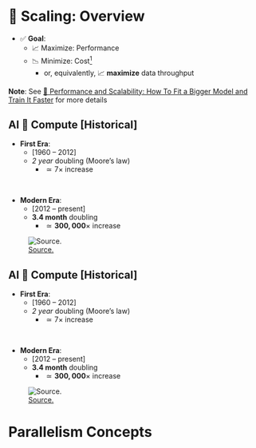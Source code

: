 # 🚀 Scaling: Overview  {background-color="#FFF"}

- ✅ **Goal**:
  - 📈 Maximize: Performance <!-- (⬆️  _maximize_) -->
  - 📉 Minimize: Cost[^cost] <!-- (⬆️  _maximize_) -->
    - or, equivalently, 📈 **maximize** data throughput


[^cost]: Typically, the amount of time (💸) spent training
[^tput]: Typically want to utilize as much of GPU as possible

::: aside
**Note**: See [🤗 Performance and Scalability: How To Fit a Bigger Model and Train It Faster](https://huggingface.co/docs/transformers/v4.17.0/en/performance) for more details
:::

## AI 🤝 Compute \[Historical\] {.centeredslide .smaller height="100%" background-color="#FFF"}

::: {layout="[34,66]"}

::: {.col1}

- **First Era**:
  - \[1960 -- 2012\]
  - _2 year_ doubling (Moore's law)
    - $\simeq 7\times$ increase

&nbsp;<br>  

- **Modern Era**:
  - \[2012 -- present\]
  - **3.4 month** doubling
    - $\simeq \mathbf{300,000}\times$ increase

:::

![[Source.](https://openai.com/research/ai-and-compute)](./assets/ai-and-compute-all.png)

:::

## AI 🤝 Compute \[Historical\] {.centeredslide .smaller height="100%" background-color="#FFF"}

::: {layout="[34,66]"}

::: {.col1}
- **First Era**:
  - \[1960 -- 2012\]
  - _2 year_ doubling (Moore's law)
    - $\simeq 7\times$ increase

&nbsp;<br>  

- **Modern Era**:
  - \[2012 -- present\]
  - **3.4 month** doubling
    - $\simeq \mathbf{300,000}\times$ increase
:::

![[Source.](https://openai.com/research/ai-and-compute)](./assets/ai-and-compute-modern-log.png)

:::

# Parallelism Concepts {.centeredslide .smaller height="100%" style="height: 100%;"}

::: {.panel-tabset style="max-height: 100%;"}

### Single GPU

![**SLOW** !! model size limited by GPU memory](./assets/single-gpu-step-1.drawio.svg){#fig-single-gpu}

### DataParallel (DP)

<!-- ::: {layout="[45,50]"} -->
::: {.flex-container}

::: {.col1 style="font-size: 0.85em; width:45%;"}
- The simplest and most common parallelism technique

- Workers maintain _identical copies_ of the _complete_ model and work on a
  _subset of the data_

  - Multiple copies of **the same setup**
      - each copy gets fed **unique** data
      - all copies compute gradients w.r.t local model
      - everyone syncs up before updating weights

- The processing is done in parallel and all setups are synchronized at the
  end of each training step.

:::

![Data Parallel Training](./assets/multi-gpu-ddp.drawio.svg){#fig-ddp-training width="90%"}

:::

### TensorParallel (TP)

::: {.flex-container}

::: {.col1 style="font-size: 0.85em; width:45%;"}
- Each tensor is split up into multiple chunks
- So, instead of having the whole tensor reside on a single gpu, each shard
  of the tensor resides on its designated gpu.
    - During processing each shard gets processed separately and in parallel
      on different GPUs and the results are synced at the end of the step.
    - This is what one may call horizontal parallelism, as he splitting
      happens on horizontal level.

- see: [🤗 Model Parallelism](https://huggingface.co/docs/transformers/v4.15.0/parallelism) for additional details
:::

![Tensor Parallel Training](https://saforem2.github.io/distributed-training-slides/assets/model-parallel.svg){#fig-model-parallel-1}

:::

### PipelineParallel (PP)

::: {.flex-container}

::: {.col1 style="width:35%;"}
- Model is split up vertically (layer-level) across multiple GPUs, so that
  only one or several layers of the model are places on a single gpu.
  - Each gpu processes in parallel different stages of the pipeline and
    working on a small chunk of the batch.
:::

![[Pipeline Parallelism](https://www.deepspeed.ai/tutorials/pipeline/)](assets/pipeline_parallelism.png){#fig-pipeline-parallelism}

:::

### {{< iconify logos microsoft-icon >}} ZeRO

![[DeepSpeed](deepspeed.ai) + `ZeRO`](https://huggingface.co/datasets/huggingface/documentation-images/resolve/main/parallelism-zero.png){#fig-zero-stages}

::: {layout="[50, 50]" height="100%"}

::: {.col1 style="font-size: 0.75em;"}

- Shards tensors ( ~ similar to TP ), _except_:

  - **whole tensor** gets reconstructed as needed

  - doesn't require model modifications !!

- Depending on the `ZeRO` stage (1, 2, 3), we can offload:

  1. **Stage 1**: optimizer states

  2. **Stage 2**: gradients + opt. states

  3. **Stage 3**: model params + grads + opt. states

  [with increasing `ZeRO` stage, we are able to free up increasing amounts of GPU memory]{.dim-text}

:::

::: {.col2 style="font-size: 0.75em;"}

- ZeRO Data Parallel
  -  ZeRO powered data parallelism is shown below


- It also supports various offloading techniques to compensate for limited
  GPU memory.

- 🔗 See also:
  - [ZeRO — DeepSpeed 0.14.5 documentation](https://deepspeed.readthedocs.io/en/latest/zero3.html)
  - [ZeRO-Offload](https://www.deepspeed.ai/tutorials/zero-offload/)
  - [ZeRO & DeepSpeed: New system optimizations enable training models with over 100 billion parameters - Microsoft Research](https://www.microsoft.com/en-us/research/blog/zero-deepspeed-new-system-optimizations-enable-training-models-with-over-100-billion-parameters/)

:::

:::


### FSDP

::: {layout="[35,65]"}

::: {.col1 style="font-size:0.75em;"}
- Instead of maintaining per-GPU copy of `{params, grads, opt_states}`, FSDP shards (distributes) these across data-parallel workers
  - can optionally offload the sharded model params to CPU
:::

![FSDP Workflow. [Source](https://pytorch.org/blog/introducing-pytorch-fully-sharded-data-parallel-api/)](assets/fsdp.png)

:::

- 🔗 See also:
    - [Introducing PyTorch Fully Sharded Data Parallel (FSDP) API | PyTorch](https://pytorch.org/blog/introducing-pytorch-fully-sharded-data-parallel-api/)
:::

# Data Parallelism {style="font-size: 0.9em;"}

## Data Parallel Training {background-color="#FFF" auto-animate=true}

- Typically easier to implement
  - Relatively simple to get up and running (minor modifications to code)
    - {{< fa brands github >}} [`saforem2/ezpz`](https://github.com/saforem2/ezpz)

- Recent presentation on [🎬 _"Parallel Training Techniques"_](https://youtu.be/930yrXjNkgM)

::: {#fig-avgGrads}

![](https://saforem2.github.io/distributed-training-slides/assets/avgGrads.svg)

:::

## Deal with Data {background-color="#FFF"}

::: {style="width:98%;"}
- At each training step, we want to ensure that **each worker receives unique data**

- This can be done in one of two ways:

    1. Manually partition data (ahead of time) and assign different sections to different workers
        1. Each worker can only see their local portion of the data

    2. From each worker, randomly select a mini-batch
        1. Each worker can see the full dataset

  ::: {.callout-warning icon=false title="⚠️  Warning" style="max-width:98%!important;"}
  Don't forget your seed!  

  When randomly selecting, it is important that each worker uses different seeds to ensure they receive unique data
  :::

:::

## Broadcast Initial State {background-color="#FFF"}

- At the start of training (or when loading from a checkpoint), we want all of our workers to be
  initialized consistently

  - **Broadcast** the model and optimizer states from `rank() == 0` worker

  ```mermaid
  flowchart TD
    0["GPU0"] --> 1["GPU 1"]
    0 --> 2["GPU 2"]
    0 -->|Model + Optimizer State| 3["GPU 3"]
    0 --> ...
    0 --> N["GPU N"]
  ```


<!-- ## Data Parallel Training {background-color="#FFF" auto-animate=true} -->
<!---->
<!-- ::: {layout="[45,-5,50]"} -->
<!---->
<!-- ::: {.col1 style="font-size:0.75em;"} -->
<!-- - Typically easier to implement -->
<!--   - Relatively simple to get up and running (minor modifications to code) -->
<!--     - {{< fa brands github >}} [`saforem2/ezpz`](https://github.com/saforem2/ezpz) -->
<!-- - Existing frameworks: -->
<!--   - [Horovod](https://horovod.readthedocs.io/en/stable/index.html) -->
<!--   - [DeepSpeed](https://github.com/microsoft/DeepSpeed), -->
<!--   - [DDP](https://pytorch.org/docs/stable/notes/ddp.html), etc) -->
<!---->
<!-- - Recent presentation on "_Parallel Training Techniques_" on [🎬 YouTube](https://youtu.be/930yrXjNkgM) -->
<!-- ::: -->
<!---->
<!-- ![](https://saforem2.github.io/distributed-training-slides/assets/data-parallel.svg) -->
<!---->
<!-- ::: -->

## Best Practices {.smaller background-color="#FFF"}

::: {.callout-important icon=false title="🤝 Keeping things in Sync"}
**Computation stalls during communication !!**  

Keeping the communication to computation ratio small is important for effective scaling.
:::

- Use parallel IO whenever possible
  - Feed each rank from different files
  - Use MPI IO to have each rank read its own batch from a file
  - Use several ranks to read data, MPI to scatter to remaining ranks
    - Most practical in big _at-scale_ training

- Take advantage of data storage
  - Use [striping on lustre](https://wiki.lustre.org/Configuring_Lustre_File_Striping)
  - Use the right optimizations for Aurora, Polaris, etc.

- Preload data when possible
  - Offloading to a GPU frees CPU cycles for loading the next batch of data
    - **minimize IO latency this way**

## Why Distributed Training? {background-color="#FFF"}

- Splitting data across workers $\longrightarrow$ larger batch size[^mbs]
  - \[`micro_batch_size = 1`\] $\times$ \[`N` GPUs\] $\rightarrow$ [<b><code>global_batch_size = N</code></b>]
- Smooth loss landscape
- Improved gradient estimators
- Less iterations needed for same number of epochs
  - May need to train for more epochs if another change is not made
  - e.g. scaling learning rate
- See [Large Batch Training of Convolutional Networks](https://arxiv.org/abs/1708.03888)

[^mbs]: `micro_batch_size` = batch_size **per** GPU

## Recent Progress {background-color="#FFF"}

::: {#tbl-batch-scaling style="font-size:0.7em; font-family: monospace;"}

|  Year  |  Author  | Batch Size |  Processor |      \# Processors       |           Time            |  Accuracy    |
|:------:|:--------:|:----------:|:----------:|:------------------------:|:-------------------------:|:------------:|
|  2016  |    He    |     256    |    P100    |    [8]{.red-text}        |   [29 Hour]{.red-text}    |  75.30%      |
|  2019  | Yamazaki |   81,920   |    V100    |  [2048]{.blue-text}      |   [1.2 Min]{.blue-text}   |  75.08%      |

: Batch-Size-Scaling {.striped .hover}

:::

# Deciding on a Parallelism Strategy {background-color="#FFF"}

::: {.panel-tabset}

### Single GPU

- Model fits onto a single GPU:
  - Normal use
- Model **DOES NOT** fit on a single GPU:
  - `ZeRO` + Offload CPU (or, optionally, `NVMe`)
- Largest layer **DOES NOT** fit on a single GPU:
  - `ZeRO` + Enable [Memory Centric Tiling (MCT)](https://deepspeed.readthedocs.io/en/latest/zero3.html#memory-centric-tiling)[^mct]

### Single Node / Multi-GPU

- Model fits onto a single GPU
  - [`DDP`](https://pytorch.org/docs/stable/notes/ddp.html)
  - [`ZeRO`](https://deepspeed.readthedocs.io/en/latest/zero3.html)

- Model **DOES NOT** fit onto a single GPU[^connectivity]
  1. `PP`
  2. `ZeRO`
  3. `TP`

### Multi-Node / Multi-GPU

- When you have fast inter-node connectivity:

  - `ZeRO` (virtually **NO** modifications)
  - `PP` + `ZeRO` + `TP` + `DP` (less communication, at the cost of **MAJOR** modifications)
    - when you have slow inter-node connectivity and still low on GPU memory:

      ```bash
      DP + PP + TP + ZeRO-1
      ```

  - **NOTE**: `TP` is almost _always_ used within a single node, e.g. `TP <= GPUS_PER_NODE`

:::

[^connectivity]:|
    With sufficiently fast connectivity between nodes, these three strategies should be comparable.
    Otherwise, `PP` $>$ `ZeRO` $\simeq$ `TP`.

[^mct]:|
    Allows running of arbitrarily large layers by automatically splitting them and executing them sequentially.


# Tensor (/ Model) Parallel Training: Example {background-color="#FFF"}

$$y = \sum_{i} w_{i} * x_{i} = w_0 * x_0 + w_1 * x_1 + w_2 * x_2$$

1. Compute $y_{0} = w_{0} * x_{0}$ and send to $\longrightarrow$ `GPU1`
2. Compute $y_{1} = y_{0} + w_{1} * x_{1}$ and send to $\longrightarrow$ `GPU2`
3. Compute $y = y_{1} + w_{2} * x_{2}$ ✅

```mermaid
flowchart LR
  subgraph X0["GPU0"]
    direction LR
    a["w0"]
  end
  subgraph X1["GPU1"]
    direction LR
    b["w1"]
  end
  subgraph X2["GPU2"]
    direction LR
    c["w2"]
  end
  X1 & X0 <--> X2
  X0 <--> X1
  x["x0, x1, x2"] --> X0
```

## Model Parallel Training {background-color="#FFF"}

::: {layout="[60,40]"}

::: {.col1}
- Split up network over multiple workers
  - Each receives disjoint subset
  - All communication associated with subsets are distributed
- Communication whenever dataflow between two subsets
- Typically **more complicated** to implement than data parallel training
- Suitable when the model is too large to fit onto a single device (CPU / GPU)
- {{< fa brands github >}} [`argonne-lcf/Megatron-DeepSpeed`](https://github.com/argonne-lcf/Megatron-DeepSpeed)
- 🤗 [`huggingface/nanotron`](https://github.com/huggingface/nanotron)
:::

![](https://saforem2.github.io/distributed-training-slides/assets/model-parallel.svg){#fig-model-parallel-1}

:::

## Tensor (Model) Parallelism[^efficient-large-scale]

- In **Tensor Paralleism** each GPU processes only a slice of a tensor and only aggregates the full tensor for operations that require the whole thing.

  - The main building block of any transformer is a fully connected nn.Linear followed by a nonlinear activation GeLU.

    - `Y = GeLU(XA)`, where X and Y are the input and output vectors, and A is the weight matrix.

  - If we look at the computation in matrix form, it’s easy to see how the matrix multiplication can be split between multiple GPUs:

[^efficient-large-scale]: [Efficient Large-Scale Language Model Training on GPU Clusters](https://arxiv.org/abs/2104.04473)

## Tensor Parallelism {style="font-size: 0.9em;"}

::: {style="text-align: center;"}

<img src="https://huggingface.co/datasets/huggingface/documentation-images/resolve/main/parallelism-tp-parallel_gemm.png" width="66%" style="text-align: center;" />

:::

::: footer

This information is based on (the much more in-depth) [TP Overview](https://github.com/huggingface/transformers/issues/10321#issuecomment-783543530)
by [\@anton-l](https://github.com/anton-l)

:::

## 3D Parallelism

- `DP` + `TP` + `PP` (3D) Parallelism

::: {#fig-3dparallel style="text-align:center!important;"}

![](https://huggingface.co/datasets/huggingface/documentation-images/resolve/main/parallelism-deepspeed-3d.png)

Figure taken from [3D parallelism: Scaling to trillion-parameter
models](https://www.microsoft.com/en-us/research/blog/deepspeed-extreme-scale-model-training-for-everyone/)

:::
